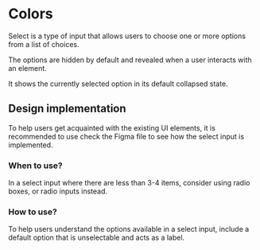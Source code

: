 
<Meta title="Getting Started/Development guide/Colors" />

# Colors

Select is a type of input that allows users to choose one or more options from a list of choices.

The options are hidden by default and revealed when a user interacts with an element.

It shows the currently selected option in its default collapsed state.

## Design implementation

To help users get acquainted with the existing UI elements, it is recommended to use check the Figma file to see how the select input is implemented.

### When to use?

In a select input where there are less than 3-4 items, consider using radio boxes, or radio inputs instead.

### How to use?

To help users understand the options available in a select input, include a default option that is unselectable and acts as a label.
